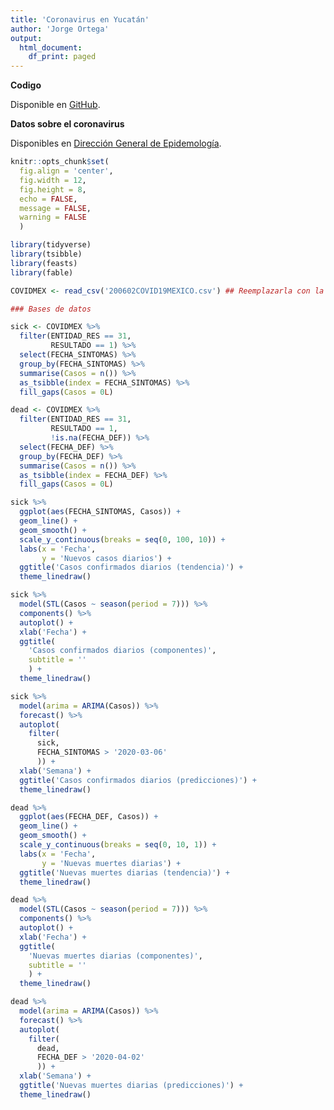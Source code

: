 ```yaml
---
title: 'Coronavirus en Yucatán'
author: 'Jorge Ortega'
output:
  html_document:
    df_print: paged
---
```


**Codigo**
  
Disponible en [GitHub](https://github.com/jisaaco/corona/blob/master/CoronaYuc.Rmd){target='_blank'}.

**Datos sobre el coronavirus**
  
Disponibles en [Dirección General de Epidemología](https://www.gob.mx/salud/documentos/datos-abiertos-152127){target='_blank'}.

```r
knitr::opts_chunk$set(
  fig.align = 'center',
  fig.width = 12,
  fig.height = 8,
  echo = FALSE,
  message = FALSE,
  warning = FALSE
  )

library(tidyverse)
library(tsibble)
library(feasts)
library(fable)

COVIDMEX <- read_csv('200602COVID19MEXICO.csv') ## Reemplazarla con la actual

### Bases de datos

sick <- COVIDMEX %>%
  filter(ENTIDAD_RES == 31,
         RESULTADO == 1) %>%
  select(FECHA_SINTOMAS) %>%
  group_by(FECHA_SINTOMAS) %>%
  summarise(Casos = n()) %>%
  as_tsibble(index = FECHA_SINTOMAS) %>%
  fill_gaps(Casos = 0L)

dead <- COVIDMEX %>%
  filter(ENTIDAD_RES == 31,
         RESULTADO == 1,
         !is.na(FECHA_DEF)) %>%
  select(FECHA_DEF) %>%
  group_by(FECHA_DEF) %>%
  summarise(Casos = n()) %>%
  as_tsibble(index = FECHA_DEF) %>%
  fill_gaps(Casos = 0L)
```

```r
sick %>%
  ggplot(aes(FECHA_SINTOMAS, Casos)) +
  geom_line() +
  geom_smooth() +
  scale_y_continuous(breaks = seq(0, 100, 10)) +
  labs(x = 'Fecha',
       y = 'Nuevos casos diarios') +
  ggtitle('Casos confirmados diarios (tendencia)') +
  theme_linedraw()
```

```r
sick %>%
  model(STL(Casos ~ season(period = 7))) %>%
  components() %>%
  autoplot() +
  xlab('Fecha') +
  ggtitle(
    'Casos confirmados diarios (componentes)',
    subtitle = ''
    ) +
  theme_linedraw()
```

```r
sick %>%
  model(arima = ARIMA(Casos)) %>%
  forecast() %>%
  autoplot(
    filter(
      sick,
      FECHA_SINTOMAS > '2020-03-06'
      )) +
  xlab('Semana') +
  ggtitle('Casos confirmados diarios (predicciones)') +
  theme_linedraw()
```

```r
dead %>%
  ggplot(aes(FECHA_DEF, Casos)) +
  geom_line() +
  geom_smooth() +
  scale_y_continuous(breaks = seq(0, 10, 1)) +
  labs(x = 'Fecha',
       y = 'Nuevas muertes diarias') +
  ggtitle('Nuevas muertes diarias (tendencia)') +
  theme_linedraw()
```

```r
dead %>%
  model(STL(Casos ~ season(period = 7))) %>%
  components() %>%
  autoplot() +
  xlab('Fecha') +
  ggtitle(
    'Nuevas muertes diarias (componentes)',
    subtitle = ''
    ) +
  theme_linedraw()
```

```r
dead %>%
  model(arima = ARIMA(Casos)) %>%
  forecast() %>%
  autoplot(
    filter(
      dead,
      FECHA_DEF > '2020-04-02'
      )) +
  xlab('Semana') +
  ggtitle('Nuevas muertes diarias (predicciones)') +
  theme_linedraw()
```